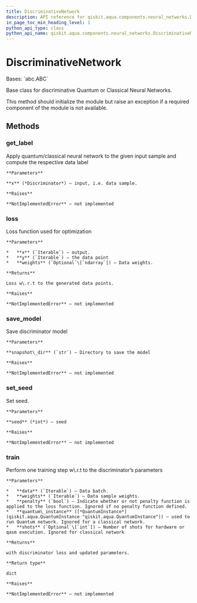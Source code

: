 ```yaml
---
title: DiscriminativeNetwork
description: API reference for qiskit.aqua.components.neural_networks.DiscriminativeNetwork
in_page_toc_min_heading_level: 1
python_api_type: class
python_api_name: qiskit.aqua.components.neural_networks.DiscriminativeNetwork
---
```


# DiscriminativeNetwork

<Class id="qiskit.aqua.components.neural_networks.DiscriminativeNetwork" isDedicatedPage={true} github="https://github.com/qiskit-community/qiskit-aqua/tree/stable/0.9/qiskit/aqua/components/neural_networks/discriminative_network.py" signature="DiscriminativeNetwork">
  Bases: `abc.ABC`

  Base class for discriminative Quantum or Classical Neural Networks.

  This method should initialize the module but raise an exception if a required component of the module is not available.

  ## Methods

  ### get\_label

  <Function id="qiskit.aqua.components.neural_networks.DiscriminativeNetwork.get_label" name="get_label" signature="abstract DiscriminativeNetwork.get_label(x)">
    Apply quantum/classical neural network to the given input sample and compute the respective data label

    **Parameters**

    **x** (*Discriminator*) – input, i.e. data sample.

    **Raises**

    **NotImplementedError** – not implemented
  </Function>

  ### loss

  <Function id="qiskit.aqua.components.neural_networks.DiscriminativeNetwork.loss" name="loss" signature="abstract DiscriminativeNetwork.loss(x, y, weights=None)">
    Loss function used for optimization

    **Parameters**

    *   **x** (`Iterable`) – output.
    *   **y** (`Iterable`) – the data point
    *   **weights** (`Optional`\[`ndarray`]) – Data weights.

    **Returns**

    Loss w\.r.t to the generated data points.

    **Raises**

    **NotImplementedError** – not implemented
  </Function>

  ### save\_model

  <Function id="qiskit.aqua.components.neural_networks.DiscriminativeNetwork.save_model" name="save_model" signature="abstract DiscriminativeNetwork.save_model(snapshot_dir)">
    Save discriminator model

    **Parameters**

    **snapshot\_dir** (`str`) – Directory to save the model

    **Raises**

    **NotImplementedError** – not implemented
  </Function>

  ### set\_seed

  <Function id="qiskit.aqua.components.neural_networks.DiscriminativeNetwork.set_seed" name="set_seed" signature="abstract DiscriminativeNetwork.set_seed(seed)">
    Set seed.

    **Parameters**

    **seed** (*int*) – seed

    **Raises**

    **NotImplementedError** – not implemented
  </Function>

  ### train

  <Function id="qiskit.aqua.components.neural_networks.DiscriminativeNetwork.train" name="train" signature="abstract DiscriminativeNetwork.train(data, weights, penalty=False, quantum_instance=None, shots=None)">
    Perform one training step w\.r.t to the discriminator’s parameters

    **Parameters**

    *   **data** (`Iterable`) – Data batch.
    *   **weights** (`Iterable`) – Data sample weights.
    *   **penalty** (`bool`) – Indicate whether or not penalty function is applied to the loss function. Ignored if no penalty function defined.
    *   **quantum\_instance** ([*QuantumInstance*](qiskit.aqua.QuantumInstance "qiskit.aqua.QuantumInstance")) – used to run Quantum network. Ignored for a classical network.
    *   **shots** (`Optional`\[`int`]) – Number of shots for hardware or qasm execution. Ignored for classical network

    **Returns**

    with discriminator loss and updated parameters.

    **Return type**

    dict

    **Raises**

    **NotImplementedError** – not implemented
  </Function>
</Class>

